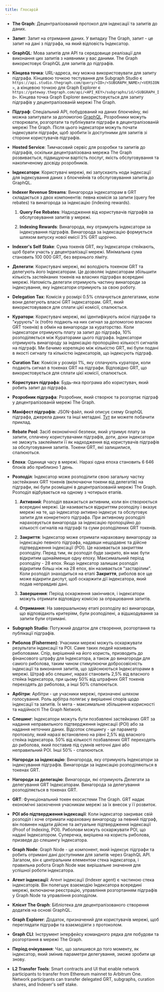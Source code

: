 ```yaml
---
title: Глосарій
---
```


- **The Graph**: Децентралізований протокол для індексації та запитів до даних.

- **Запит**: Запит на отримання даних. У випадку The Graph, запит - це запит на дані з підграфа, на який відповість Індексатор.

- **GraphQL**: Мова запитів для API та середовище реалізації для виконання цих запитів з наявними у вас даними. The Graph використовує GraphQL для запитів до підграфів.

- **Кінцева точка**: URL-адреса, яку можна використовувати для запиту підграфа. Кінцевою точкою тестування для Subgraph Studio є `https://api.studio.thegraph.com/query/<ID>/<SUBGRAPH_NAME>/<VERSION>`, а кінцевою точкою для Graph Explorer є `https://gateway.thegraph.com/api/<API_KEY>/subgraphs/id/<SUBGRAPH_ID>`. Кінцева точка Graph Explorer використовується для запиту підграфів у децентралізованій мережі The Graph.

- **Підграф**: Спеціальний API, побудований на даних блокчейну, які можна запитувати за допомогою [GraphQL](https://graphql.org/). Розробники можуть створювати, розгортати та публікувати підграфи в децентралізованій мережі The Graph. Після цього індексатори можуть почати індексувати підграфи, щоб зробити їх доступними для запитів зі сторони користувачів підграфів.

- **Hosted Service**: Тимчасовий сервіс для розробки та запитів до підграфів, оскільки децентралізована мережа The Graph розвивається, підвищуючи вартість послуг, якість обслуговування та накопиченому досвіду розробників.

- **Індексатори**: Користувачі мережі, які запускають ноди індексації для індексування даних з блокчейнів та обслуговування запитів до GraphQL.

- **Indexer Revenue Streams**: Винагорода індексаторам в GRT складається з двох компонентів: певна комісія за запити (query fee rebates) та винагорода за індексацію (indexing rewards).

  1. **Query Fee Rebates**: Надходження від користувачів підграфів за обслуговування запитів у мережі.

  2. **Indexing Rewards**: Винагорода, яку отримують індексатори за індексування підграфів. Винагорода за індексацію формується шляхом випуску нової емісії 3% GRT щорічно.

- **Indexer's Self Stake**: Сума токенів GRT, яку Індексатори стейкають, щоб брати участь у децентралізації мережі. Мінімальна сума становить 100 000 GRT, без верхнього ліміту.

- **Делегати**: Користувачі мережі, які володіють токеном GRT та делегують його Індексаторам. Це дозволяє індексаторам збільшити кількість застейканих токенів на власних підграфах всередині мережі. Натомість делегати отримують частину винагороди за індексування, яку індексатори отримують за свою роботу.

- **Delegation Tax**: Комісія у розмірі 0.5% сплачується делегатами, коли вони делегують власні GRT індексаторам. GRT, який використовувався для сплати цієї комісії, спалюється.

- **Куратори**: Користувачі мережі, які ідентифікують якісні підграфи та "курують" їх (тобто подають на них сигнал за допомогою власних GRT токенів) в обмін на винагороди за кураторство. Коли індексатори отримують плату за запит до підграфа, 10% розподіляється між Кураторами цього підграфа. Індексатори отримують винагороду за індексацію пропорційно кількості сигналів на підграфі. Ми бачимо кореляцію між кількістю GRT, які були подані в якості сигналу та кількістю індексаторів, що індексують підграф.

- **Curation Tax**: Комісія у розмірі 1%, яку сплачують куратори, коли подають сигнал в токенах GRT на підграфи. Відповідно GRT, що використовується для сплати цієї комісії, спалюється.

- **Користувач підграфа**: Будь-яка програма або користувач, який робить запит до підграфа.

- **Розробник підграфа**: Розробник, який створює та розгортає підграф у децентралізованій мережі The Graph.

- **Маніфест підграфів**: JSON-файл, який описує схему GraphQL підграфа, джерела даних та інші метадані. [Тут](https://ipfs.io/ipfs/QmVQdzeGdPUiLiACeqXRpKAYpyj8Z1yfWLMUq7A7WundUf) ви можете побачити приклад.

- **Rebate Pool**: Засіб економічної безпеки, який утримує плату за запити, сплачену користувачами підграфів, доти, доки індексатори не зможуть заклеймити її як надходження від користувачів підграфів за обслуговування запитів. Токени GRT, які залишилися, спалюються.

- **Епоха**: Одиниця часу в мережі. Наразі одна епоха становить 6 646 блоків або приблизно 1 день.

- **Розподіл**: Індексатор може розподілити свою загальну частку застейканих GRT токенів (включаючи токени від делегатів) на підграфи, які були розміщені в децентралізованій мережі The Graph. Розподіл відбувається на одному з чотирьох етапів.

  1. **Активний**: Розподіл вважається активним, коли він створюється всередині мережі. Це називається відкриттям розподілу і вказує мережі на те, що індексатор активно індексує та обслуговує запити для конкретного підграфа. При активному розподілі нараховується винагорода за індексацію пропорційно до кількості сигналів на підграфі та суми розподілених GRT токенів.

  2. **Закриття**: Індексатор може отримати нараховану винагороду за індексацію певного підграфа, надавши нещодавнє та дійсне підтвердження індексації (POI). Це називається закриттям розподілу. Перед тим, як розподіл буде закрито, він має бути відкритим щонайменше одну епоху. Максимальний період розподілу - 28 епох. Якщо індексатор залишає розподіл відкритим більш ніж на 28 епох, він називається "застарілим". Коли розподіл знаходиться на етапі **Закриття**, риболов все ще може відкрити диспут, щоб оскаржити дії індексатора, який подав неправдиві дані.

  3. **Завершення**: Період оскарження закінчився, і індексатори можуть отримати відповідну комісію за опрацювання запитів.

  4. **Отримання**: На завершальному етапі розподілу всі винагороди, що відповідають критеріям, були розподілені, а відшкодування за запити були отримані.

- **Subgraph Studio**: Потужний додаток для створення, розгортання та публікації підграфів.

- **Риболов (Fishermen)**: Учасники мережі можуть оскаржувати результати індексації та POI. Саме таких людей називають риболовами. Спір, вирішений на його користь, призводить до фінансового штрафу для Індексатора, а також до винагороди для самого риболова, таким чином стимулюючи добросовісність індексації та виконання запитів, що здійснюються Індексаторами в мережі. Штраф або слешинг, наразі становить 2,5% від власного стейка Індексатора, при цьому 50% від штрафних GRT токенів переходять до риболова, а інші 50% спалюються.

- **Арбітри**: Арбітри - це учасники мережі, призначені шляхом голосування. Роль арбітра полягає у вирішенні спорів щодо індексації та запитів. Їх мета - максимальне збільшення корисності та надійності The Graph Network.

- **Слешинг**: Індексатори можуть бути позбавлені застейканих GRT за надання неправильного підтвердження індексації (POI) або за надання неточних даних. Відсоток слешингу - це параметр протоколу, який наразі встановлено на рівні 2,5% від власного стейка індексатора. 50% від кількості позбавлених GRT переходять до риболова, який поставив під сумнів неточні дані або неправильний POI. Інші 50% - спалюються.

- **Нагороди за індексацію**: Винагорода, яку отримують Індексатори за індексування підграфів. Винагороди за індексацію розподіляються в токенах GRT.

- **Нагороди за делегацію**: Винагороди, які отримують Делегати за делегування GRT Індексаторам. Винагорода за делегування розподіляється в токенах GRT.

- **GRT**: Функціональний токен екосистеми The Graph. GRT надає економічні заохочення учасникам мережі за їх внесок у її розвиток.

- **POI або підтвердження індексації**: Коли індексатор закриває свій розподіл і хоче отримати нараховану винагороду за певний підграф, він повинен надати дійсне та актуальне підтвердження індексації (Proof of Indexing, POI). Риболови можуть оскаржувати POI, що надані Індексатором. Суперечка, вирішена на користь риболова, призведе до слешингу Індексатора.

- **Graph Node**: Graph Node - це компонент, який індексує підграфи та робить отримані дані доступними для запитів через GraphQL API. Загалом, він є центральним елементом стека індексатора, і правильна робота Graph Node має вирішальне значення для успішної роботи індексатора.

- **Агент індексації**: Агент індексації (Indexer agent) є частиною стека індексаторів. Він полегшує взаємодію Індексатора всередині мережі, включаючи реєстрацію, управління розгортанням підграфів у Graph Node та управління розподілом.

- **Клієнт The Graph**: Бібліотека для децентралізованого створення додатків на основі GraphQL.

- **Graph Explorer**: Додаток, призначений для користувачів мережі, щоб переглядати підграфи та взаємодіяти з протоколом.

- **Graph CLI**: Інструмент інтерфейсу командного рядка для побудови та розгортання в мережі The Graph.

- **Період очікування**: Час, що залишився до того моменту, як індексатор, який змінив параметри делегування, зможе зробити це знову.

- **L2 Transfer Tools**: Smart contracts and UI that enable network participants to transfer from Ethereum mainnet to Arbitrum One. Network participants can transfer delegated GRT, subgraphs, curation shares, and Indexer's self stake.
